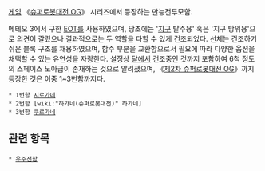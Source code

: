 [[게임]] 《[[슈퍼로봇대전 OG]]》 시리즈에서 등장하는 만능전투모함.

메테오 3에서 구한 [[EOT]]를 사용하였으며, 당초에는 '[[지구]] 탈주용' 혹은 '지구 방위용'으로 의견이 갈렸으나 결과적으로는 두 역할을 다할 수 있게 건조되었다. 선체는 건조하기 쉬운 블록 구조를 채용하였으며, 함수 부분을 교환함으로서 필요에 따라 다양한 옵션을 채택할 수 있는 유연성을 자랑한다. 설정상 [[달]]에서 건조중인 것까지 포함하여 6척 정도의 스페이스 노아급이 존재하는 것으로 알려졌으며, 《[[제2차 슈퍼로봇대전 OG]]》까지 등장한 것은 이중 1~3번함까지다.

 * 1번함 [[시로가네]]
 * 2번함 [wiki:"하가네(슈퍼로봇대전)" 하가네]
 * 3번함 [[쿠로가네]]

== 관련 항목 ==
 * [[우주전함]]
